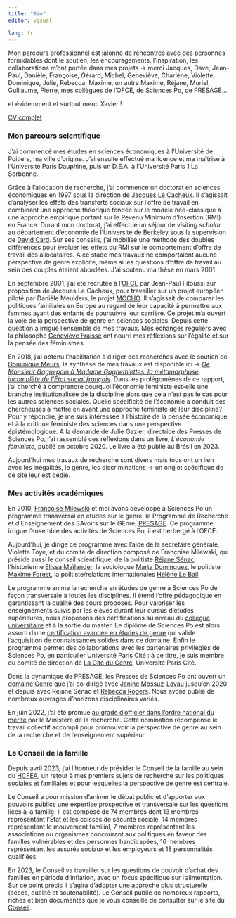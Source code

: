 ```yaml
---
title: "Bio"
editor: visual

lang: fr
---
```


Mon parcours professionnel est jalonné de rencontres avec des personnes formidables dont le soutien, les encouragements, l'inspiration, les collaborations m'ont portée dans mes projets -\> merci Jacques, Dave, Jean-Paul, Danièle, Françoise, Gérard, Michel, Geneviève, Charlène, Violette, Dominique, Julie, Rebecca, Maxime, un autre Maxime, Réjane, Muriel, Guillaume, Pierre, mes collègues de l'OFCE, de Sciences Po, de PRESAGE...

et évidemment et surtout merci Xavier !

[CV complet](pdf/CV_2023_FR.pdf)

### **Mon parcours scientifique**

J'ai commencé mes études en sciences économiques à l'Université de Poitiers, ma ville d'origine. J'ai ensuite effectué ma licence et ma maîtrise à l'Université Paris Dauphine, puis un D.E.A. à l'Université Paris 1 La Sorbonne.

Grâce à l'allocation de recherche, j'ai commencé un doctorat en sciences économiques en 1997 sous la direction de [Jacques Le Cacheux](https://tree.univ-pau.fr/fr/organisation/membres/cv-lecacheu-fr.html). Il s'agissait d'analyser les effets des transferts sociaux sur l'offre de travail en combinant une approche théorique fondée sur le modèle néo-classique à une approche empirique portant sur le Revenu Minimum d'Insertion (RMI) en France. Durant mon doctorat, j'ai effectué un séjour de *visiting scholar* au département d'économie de l'Université de Berkeley sous la supervision de [David Card](https://davidcard.berkeley.edu/). Sur ses conseils, j'ai mobilisé une méthode des doubles différences pour évaluer les effets du RMI sur le comportement d'offre de travail des allocataires. A ce stade mes travaux ne comportaient aucune perspective de genre explicite, même si les questions d'offre de travail au sein des couples étaient abordées. J'ai soutenu ma thèse en mars 2001.

En septembre 2001, j'ai été recrutée à l'[OFCE](http://www.ofce.sciences-po.fr/index.php) par Jean-Paul Fitoussi sur proposition de Jacques Le Cacheux, pour travailler sur un projet européen piloté par Danièle Meulders, le projet [MOCHO](https://cordis.europa.eu/project/id/HPSE-CT-2001-00096). Il s'agissait de comparer les politiques familiales en Europe au regard de leur capacité à permettre aux femmes ayant des enfants de poursuivre leur carrière. Ce projet m'a ouvert la voie de la perspective de genre en sciences sociales. Depuis cette question a irrigué l'ensemble de mes travaux. Mes échanges réguliers avec la philosophe [Geneviève Fraisse](https://www.ehess.fr/fr/personne/genevi%C3%A8ve-fraisse) ont nourri mes réflexions sur l'égalité et sur la pensée des féminismes.

En 2018, j'ai obtenu l'habilitation à diriger des recherches avec le soutien de [Dominique Meurs](https://www.ined.fr/fr/recherche/chercheurs/Meurs+Dominique), la synthèse de mes travaux est disponible ici -\> [*De Monsieur Gagnepain à Madame Gagnemiettes: la métamorphose incomplète de l'État social français*](pdf/hdr.pdf)*.* Dans les prolégomènes de ce rapport, j'ai cherché à comprendre pourquoi l'économie féministe est-elle une branche institutionalisée de la discipline alors que cela n'est pas le cas pour les autres sciences sociales. Quelle spécificité de l'économie a conduit des chercheuses à mettre en avant une approche féministe de leur discipline? Pour y répondre, je me suis intéressée à l'histoire de la pensée économique et à la critique féministe des sciences dans une perspective épistémologique. A la demande de Julie Gazier, directrice des Presses de Sciences Po, j'ai rassemblé ces réflexions dans un livre, *L'économie féministe*, publié en octobre 2020. Le livre a été publié au Brésil en 2023.

Aujourd'hui mes travaux de recherche sont divers mais tous ont un lien avec les inégalités, le genre, les discriminations -\> un onglet spécifique de ce site leur est dédié.

### **Mes activités académiques**

En 2010, [Françoise Milewski](https://www.sciencespo.fr/programme-presage/fr/content/francoise-milewski-ofce.html) et moi avons développé à Sciences Po un programme transversal en études sur le genre, le Programme de Recherche et d'Enseignement des SAvoirs sur le GEnre, [PRESAGE](https://www.sciencespo.fr/programme-presage/fr.html). Ce programme irrigue l'ensemble des activités de Sciences Po, il est herbergé à l'OFCE.

Aujourd'hui, je dirige ce programme avec l'aide de la secrétaire générale, Violette Toye, et du comité de direction composé de Françoise Milewski, qui préside aussi le conseil scientifique, de la politiste [Réjane Sénac](https://www.sciencespo.fr/programme-presage/fr/content/rejane-senac-cevipof.html), l'historienne [Elissa Maïlander](https://www.sciencespo.fr/programme-presage/fr/content/elissa-mailaender-chsp.html), la sociologue [Marta Dominguez](https://www.sciencespo.fr/programme-presage/fr/content/marta-dominguez-folgueras-osc.html), le politiste [Maxime Forest](https://www.sciencespo.fr/programme-presage/fr/content/maxime-forest-cevipof-ofce.html), la politiste/relations internationales [Hélène Le Bail](https://www.sciencespo.fr/programme-presage/fr/content/helene-le-bail-ceri.html).

Le programme anime la recherche en études de genre à Sciences Po de façon transversale à toutes les disciplines. Il étend l'offre pédagogique en garantissant la qualité des cours proposés. Pour valoriser les enseignements suivis par les élèves durant leur cursus d'études supérieures, nous proposons des certifications au niveau du [collègue universitaire](https://www.sciencespo.fr/programme-presage/fr/content/certification-du-college-universitaire-genre-et-egalite.html) et à la sortie du master. Le diplôme de Sciences Po est alors assorti d'une [certification avancée en études de genre](https://www.sciencespo.fr/programme-presage/fr/content/certification-avancee-en-etudes-de-genre.html) qui valide l'acquisition de connaissances solides dans ce domaine. Enfin le programme permet des collaborations avec les partenaires privilégiés de Sciences Po, en particulier Université Paris Cité : à ce titre, je suis membre du comité de direction de [La Cité du Genre](https://citedugenre.fr/fr/), Université Paris Cité.

Dans la dynamique de PRESAGE, les Presses de Sciences Po ont ouvert un [domaine Genre](https://www.pressesdesciencespo.fr/fr/catalog/?cat_id=494) que j'ai co-dirigé avec [Janine Mossuz-Lavau](https://www.sciencespo.fr/programme-presage/fr/content/janine-mossuz-lavau-cevipof.html) jusqu'en 2020 et depuis avec Réjane Sénac et [Rebecca Rogers](https://www.cerlis.eu/team-view/rogers-rebecca/). Nous avons publié de nombreux ouvrages d'horizons disciplinaires variés.

En juin 2022, j'ai été promue [au grade d'officier dans l'ordre national du mérite](https://www.legifrance.gouv.fr/jorf/id/JORFTEXT000045940273?init=true&page=1&query=officier+ordre+du+m%C3%A9rite+2022&searchField=ALL&tab_selection=all) par le Ministère de la recherche. Cette nomination récompense le travail collectif accompli pour promouvoir la perspective de genre au sein de la recherche et de l'enseignement supérieur.

### Le Conseil de la famille

Depuis avril 2023, j'ai l'honneur de présider le Conseil de la famille au sein du [HCFEA](https://www.hcfea.fr/), un retour à mes premiers sujets de recherche sur les politiques sociales et familiales et pour lesquelles la perspective de genre est centrale.

Le Conseil a pour mission d'animer le débat public et d'apporter aux pouvoirs publics une expertise prospective et transversale sur les questions liées à la famille. Il est composé de 74 membres dont 13 membres représentant l'État et les caisses de sécurité sociale, 14 membres représentant le mouvement familial, 7 membres représentant les associations ou organismes concourant aux politiques en faveur des familles vulnérables et des personnes handicapées, 16 membres représentant les assurés sociaux et les employeurs et 18 personnalités qualifiées.

En 2023, le Conseil va travailler sur les questions de pouvoir d'achat des familles en période d'inflation, avec un focus spécifique sur l'alimentation. Sur ce point précis il s'agira d'adopter une approche plus structurelle (accès, qualité et soutenabilité). Le Conseil publie de nombreux rapports, riches et bien documentés que je vous conseille de consulter sur le site du [Conseil](https://www.hcfea.fr/spip.php?rubrique32).
